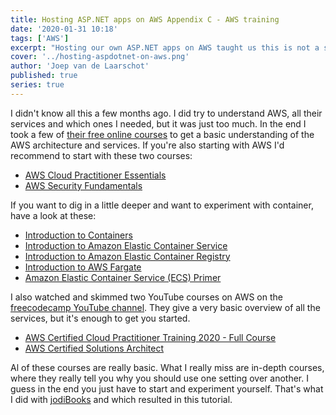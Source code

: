 ```yaml
---
title: Hosting ASP.NET apps on AWS Appendix C - AWS training
date: '2020-01-31 10:18'
tags: ['AWS']
excerpt: "Hosting our own ASP.NET apps on AWS taught us this is not a side project. This appendix list some recommended training material for AWS."
cover: '../hosting-aspdotnet-on-aws.png'
author: 'Joep van de Laarschot'
published: true
series: true
---
```


I didn't know all this a few months ago. I did try to understand AWS, all their services and which ones I needed, but it was just too much. In the end I took a few of [their free online courses](https://aws.amazon.com/training/) to get a basic understanding of the AWS architecture and services. If you're also starting with AWS I'd recommend to start with these two courses:

- [AWS Cloud Practitioner Essentials](https://www.aws.training/Details/Curriculum?id=27076)
- [AWS Security Fundamentals](https://www.aws.training/Details/eLearning?id=34259)

If you want to dig in a little deeper and want to experiment with container, have a look at these:

- [Introduction to Containers](https://www.aws.training/Details/eLearning?id=27182)
- [Introduction to Amazon Elastic Container Service](https://www.aws.training/Details/Video?id=16444)
- [Introduction to Amazon Elastic Container Registry](https://www.aws.training/Details/Video?id=15876)
- [Introduction to AWS Fargate](https://www.aws.training/Details/Video?id=16623)
- [Amazon Elastic Container Service (ECS) Primer](https://www.aws.training/Details/eLearning?id=30260)

I also watched and skimmed two YouTube courses on AWS on the [freecodecamp YouTube channel](https://www.youtube.com/channel/UC8butISFwT-Wl7EV0hUK0BQ/videos). They give a very basic overview of all the services, but it's enough to get you started.

- [AWS Certified Cloud Practitioner Training 2020 - Full Course](https://www.youtube.com/watch?v=3hLmDS179YE)
- [AWS Certified Solutions Architect](https://www.youtube.com/watch?v=Ia-UEYYR44s)

Al of these courses are really basic. What I really miss are in-depth courses, where they really tell you why you should use one setting over another. I guess in the end you just have to start and experiment yourself. That's what I did with [jodiBooks](https://jodibooks.com) and which resulted in this tutorial.
